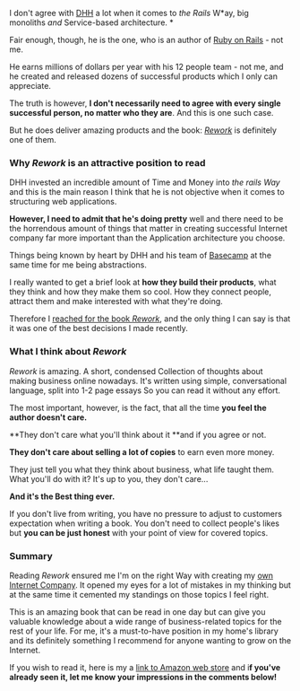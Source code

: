 I don't agree with [DHH](https://dhh.dk/) a lot when it comes to _the Rails_ W*ay, big monoliths *and* Service-based architecture. *

Fair enough, though, he is the one, who is an author of [Ruby on Rails](https://rubyonrails.org/) - not me.

He earns millions of dollars per year with his 12 people team - not me, and he created and released dozens of successful products which I only can appreciate.

The truth is however, **I don't necessarily need to agree with every single successful person, no matter who they are**. And this is one such case.

But he does deliver amazing products and the book: [_Rework_](https://www.amazon.com/Rework-Jason-Fried/dp/0307463745) is definitely one of them.

### Why _Rework_ is an attractive position to read

DHH invested an incredible amount of Time and Money into _the rails Way_ and this is the main reason I think that he is not objective when it comes to structuring web applications.

**However, I need to admit that he's doing pretty** well and there need to be the horrendous amount of things that matter in creating successful Internet company far more important than the Application architecture you choose.

Things being known by heart by DHH and his team of [Basecamp](https://basecamp.com/) at the same time for me being abstractions.

I really wanted to get a brief look at **how they build their products**, what they think and how they make them so cool. How they connect people, attract them and make interested with what they're doing.

Therefore I [reached for the book _Rework_](https://www.amazon.com/Rework-Jason-Fried/dp/0307463745), and the only thing I can say is that it was one of the best decisions I made recently.

### What I think about _Rework_

_Rework_ is amazing. A short, condensed Collection of thoughts about making business online nowadays. It's written using simple, conversational language, split into 1-2 page essays So you can read it without any effort.

The most important, however, is the fact, that all the time **you feel the author doesn't care.**

**They don't care what you'll think about it **and if you agree or not.

**They don't care about selling a lot of copies** to earn even more money.

They just tell you what they think about business, what life taught them. What you'll do with it? It's up to you, they don't care...

**And it's the Best thing ever.**

If you don't live from writing, you have no pressure to adjust to customers expectation when writing a book. You don't need to collect people's likes but **you can be just honest** with your point of view for covered topics.

### Summary

Reading _Rework_ ensured me I'm on the right Way with creating my [own Internet Company](https://driggl.com). It opened my eyes for a lot of mistakes in my thinking but at the same time it cemented my standings on those topics I feel right.

This is an amazing book that can be read in one day but can give you valuable knowledge about a wide range of business-related topics for the rest of your life. For me, it's a must-to-have position in my home's library and its definitely something I recommend for anyone wanting to grow on the Internet.

If you wish to read it, here is my a [link to Amazon web store](https://www.amazon.com/Rework-Jason-Fried/dp/0307463745) and i**f you've already seen it, let me know your impressions in the comments below!**
